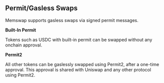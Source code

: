 ## Permit/Gasless Swaps

Memswap supports gasless swaps via signed permit messages.

**Built-In Permit**

Tokens such as USDC with built-in permit can be swapped without any onchain approval.

**Permit2**

All other tokens can be gaslessly swapped using Permit2, after a one-time approval. This approval is shared with Uniswap and any other protocol using Permit2.
